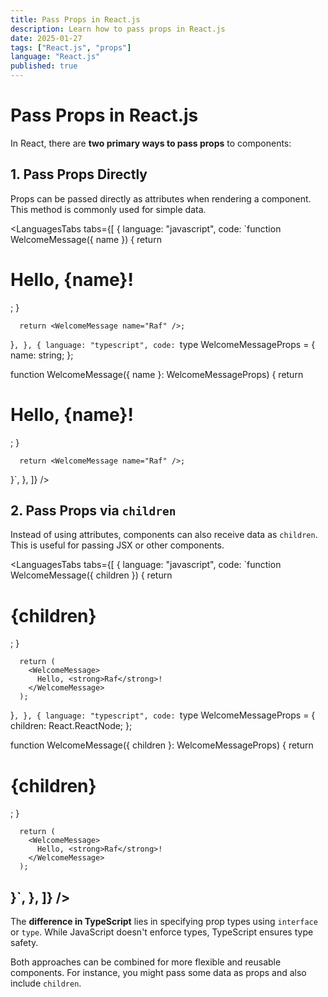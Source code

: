 ```yaml
---
title: Pass Props in React.js
description: Learn how to pass props in React.js
date: 2025-01-27
tags: ["React.js", "props"]
language: "React.js"
published: true
---
```


# Pass Props in React.js

In React, there are **two primary ways to pass props** to components:
## 1. **Pass Props Directly**
Props can be passed directly as attributes when rendering a component. This method is commonly used for simple data.

<LanguagesTabs
  tabs={[
    {
      language: "javascript",
      code: `function WelcomeMessage({ name }) {
      return <h1>Hello, {name}!</h1>;
}

      return <WelcomeMessage name="Raf" />;
}`,
    },
    {
      language: "typescript",
      code: `type WelcomeMessageProps = {
      name: string;
};

function WelcomeMessage({ name }: WelcomeMessageProps) {
      return <h1>Hello, {name}!</h1>;
}

      return <WelcomeMessage name="Raf" />;
}`,
    },
  ]}
/>

## 2. **Pass Props via `children`**
Instead of using attributes, components can also receive data as `children`. This is useful for passing JSX or other components.

<LanguagesTabs
  tabs={[
    {
      language: "javascript",
      code: `function WelcomeMessage({ children }) {
      return <h1>{children}</h1>;
}

      return (
        <WelcomeMessage>
          Hello, <strong>Raf</strong>!
        </WelcomeMessage>
      );
}`,
    },
    {
      language: "typescript",
      code: `type WelcomeMessageProps = {
      children: React.ReactNode;
};

function WelcomeMessage({ children }: WelcomeMessageProps) {
      return <h1>{children}</h1>;
}

      return (
        <WelcomeMessage>
          Hello, <strong>Raf</strong>!
        </WelcomeMessage>
      );
}`,
    },
  ]}
/>
---

The **difference in TypeScript** lies in specifying prop types using `interface` or `type`. While JavaScript doesn't enforce types, TypeScript ensures type safety.

Both approaches can be combined for more flexible and reusable components. For instance, you might pass some data as props and also include `children`.